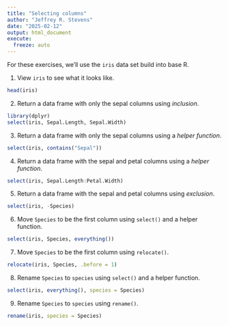 ```yaml
---
title: "Selecting columns"
author: "Jeffrey R. Stevens"
date: "2025-02-12"
output: html_document
execute:
  freeze: auto
---
```


For these exercises, we'll use the `iris` data set build into base R.

1. View `iris` to see what it looks like.
```r
head(iris)
```

2. Return a data frame with only the sepal columns using _inclusion_.
```r
library(dplyr)
select(iris, Sepal.Length, Sepal.Width)
```

3. Return a data frame with only the sepal columns using a _helper function_.
```r
select(iris, contains("Sepal"))
```

4. Return a data frame with the sepal and petal columns using a _helper function_.
```r
select(iris, Sepal.Length:Petal.Width)
```

5. Return a data frame with the sepal and petal columns using _exclusion_.
```r
select(iris, -Species)
```

6. Move `Species` to be the first column using `select()` and a helper function.
```r
select(iris, Species, everything())
```

7. Move `Species` to be the first column using `relocate()`.
```r
relocate(iris, Species, .before = 1)
```

8. Rename `Species` to `species` using `select()` and a helper function.
```r
select(iris, everything(), species = Species)
```

9. Rename `Species` to `species` using `rename()`.
```r
rename(iris, species = Species)
```

